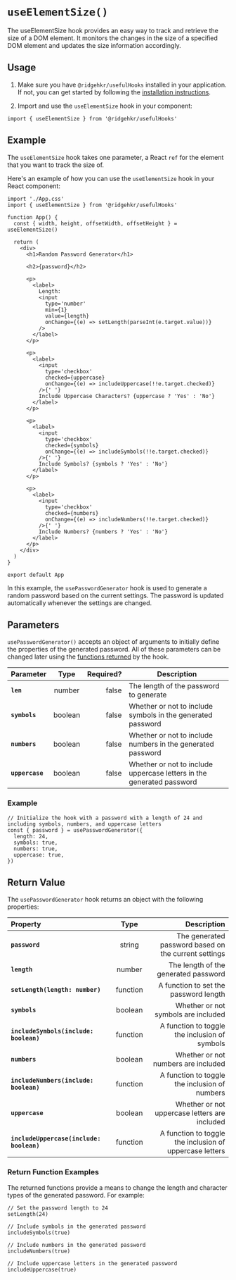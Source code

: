 # `useElementSize()`

The useElementSize hook provides an easy way to track and retrieve the size of a DOM element. It monitors the changes in the size of a specified DOM element and updates the size information accordingly.

## Usage

1. Make sure you have `@ridgehkr/usefulHooks` installed in your application. If not, you can get started by following the [installation instructions](/#getting-started).

2. Import and use the `useElementSize` hook in your component:

```tsx
import { useElementSize } from '@ridgehkr/usefulHooks'
```

## Example

The `useElementSize` hook takes one parameter, a React `ref` for the element that you want to track the size of.

Here's an example of how you can use the `useElementSize` hook in your React component:

```tsx
import './App.css'
import { useElementSize } from '@ridgehkr/usefulHooks'

function App() {
  const { width, height, offsetWidth, offsetHeight } = useElementSize()

  return (
    <div>
      <h1>Random Password Generator</h1>

      <h2>{password}</h2>

      <p>
        <label>
          Length:
          <input
            type='number'
            min={1}
            value={length}
            onChange={(e) => setLength(parseInt(e.target.value))}
          />
        </label>
      </p>

      <p>
        <label>
          <input
            type='checkbox'
            checked={uppercase}
            onChange={(e) => includeUppercase(!!e.target.checked)}
          />{' '}
          Include Uppercase Characters? {uppercase ? 'Yes' : 'No'}
        </label>
      </p>

      <p>
        <label>
          <input
            type='checkbox'
            checked={symbols}
            onChange={(e) => includeSymbols(!!e.target.checked)}
          />{' '}
          Include Symbols? {symbols ? 'Yes' : 'No'}
        </label>
      </p>

      <p>
        <label>
          <input
            type='checkbox'
            checked={numbers}
            onChange={(e) => includeNumbers(!!e.target.checked)}
          />{' '}
          Include Numbers? {numbers ? 'Yes' : 'No'}
        </label>
      </p>
    </div>
  )
}

export default App
```

In this example, the `usePasswordGenerator` hook is used to generate a random password based on the current settings. The password is updated automatically whenever the settings are changed.

## Parameters

`usePasswordGenerator()` accepts an object of arguments to initially define the properties of the generated password. All of these parameters can be changed later using the [functions returned](#return-value) by the hook.

| Parameter       |  Type   | Required? | Description                                                           |
| :-------------- | :-----: | --------: | --------------------------------------------------------------------- |
| **`len`**       | number  |     false | The length of the password to generate                                |
| **`symbols`**   | boolean |     false | Whether or not to include symbols in the generated password           |
| **`numbers`**   | boolean |     false | Whether or not to include numbers in the generated password           |
| **`uppercase`** | boolean |     false | Whether or not to include uppercase letters in the generated password |

### Example

```tsx
// Initialize the hook with a password with a length of 24 and including symbols, numbers, and uppercase letters
const { password } = usePasswordGenerator({
  length: 24,
  symbols: true,
  numbers: true,
  uppercase: true,
})
```

## Return Value

The `usePasswordGenerator` hook returns an object with the following properties:

| Property                                 |   Type   |                                             Description |
| :--------------------------------------- | :------: | ------------------------------------------------------: |
| **`password`**                           |  string  |    The generated password based on the current settings |
| **`length`**                             |  number  |                    The length of the generated password |
| **`setLength(length: number)`**          | function |                   A function to set the password length |
| **`symbols`**                            | boolean  |                     Whether or not symbols are included |
| **`includeSymbols(include: boolean)`**   | function |           A function to toggle the inclusion of symbols |
| **`numbers`**                            | boolean  |                     Whether or not numbers are included |
| **`includeNumbers(include: boolean)`**   | function |           A function to toggle the inclusion of numbers |
| **`uppercase`**                          | boolean  |           Whether or not uppercase letters are included |
| **`includeUppercase(include: boolean)`** | function | A function to toggle the inclusion of uppercase letters |

### Return Function Examples

The returned functions provide a means to change the length and character types of the generated password. For example:

```tsx
// Set the password length to 24
setLength(24)

// Include symbols in the generated password
includeSymbols(true)

// Include numbers in the generated password
includeNumbers(true)

// Include uppercase letters in the generated password
includeUppercase(true)
```
